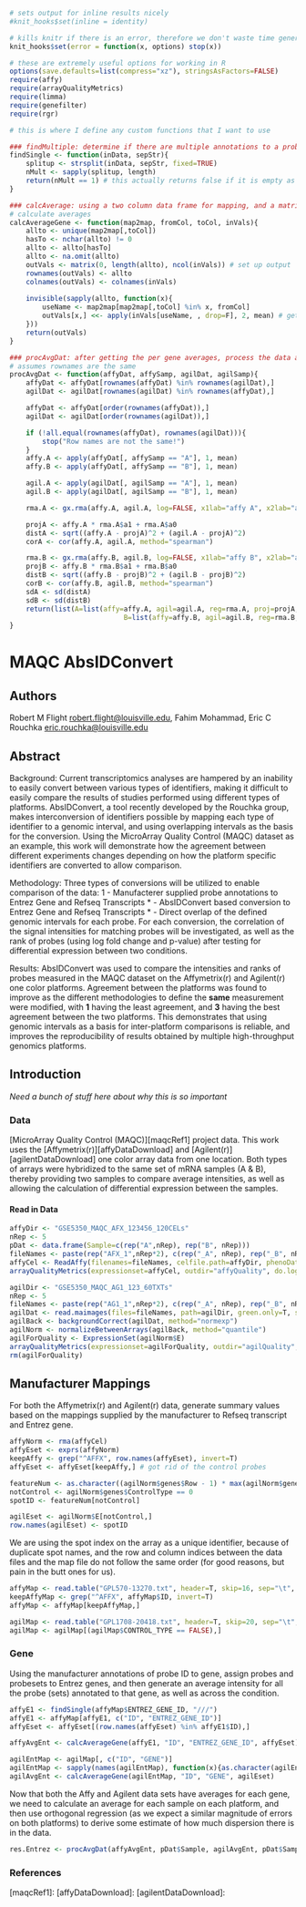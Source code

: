 ```r
# sets output for inline results nicely
#knit_hooks$set(inline = identity) 

# kills knitr if there is an error, therefore we don't waste time generating error messages
knit_hooks$set(error = function(x, options) stop(x)) 
```

```r
# these are extremely useful options for working in R
options(save.defaults=list(compress="xz"), stringsAsFactors=FALSE)
require(affy)
require(arrayQualityMetrics)
require(limma)
require(genefilter)
require(rgr)
```

```r
# this is where I define any custom functions that I want to use

### findMultiple: determine if there are multiple annotations to a probe id. Particularly relevant for the Affy annotations
findSingle <- function(inData, sepStr){
	splitup <- strsplit(inData, sepStr, fixed=TRUE)
	nMult <- sapply(splitup, length)
	return(nMult == 1) # this actually returns false if it is empty as well. useful side effect
}

### calcAverage: using a two column data frame for mapping, and a matrix of values to 
# calculate averages
calcAverageGene <- function(map2map, fromCol, toCol, inVals){
	allto <- unique(map2map[,toCol])
	hasTo <- nchar(allto) != 0
	allto <- allto[hasTo]
	allto <- na.omit(allto)
	outVals <- matrix(0, length(allto), ncol(inVals)) # set up output
	rownames(outVals) <- allto
	colnames(outVals) <- colnames(inVals)
	
	invisible(sapply(allto, function(x){
		useName <- map2map[map2map[,toCol] %in% x, fromCol]
		outVals[x,] <<- apply(inVals[useName, , drop=F], 2, mean) # get average for each array
	}))
	return(outVals)
}

### procAvgDat: after getting the per gene averages, process the data and generate all the statistics for each sample
# assumes rownames are the same
procAvgDat <- function(affyDat, affySamp, agilDat, agilSamp){
	affyDat <- affyDat[rownames(affyDat) %in% rownames(agilDat),]
	agilDat <- agilDat[rownames(agilDat) %in% rownames(affyDat),]

	affyDat <- affyDat[order(rownames(affyDat)),]
	agilDat <- agilDat[order(rownames(agilDat)),]

	if (!all.equal(rownames(affyDat), rownames(agilDat))){
		stop("Row names are not the same!")
	}
	affy.A <- apply(affyDat[, affySamp == "A"], 1, mean)
	affy.B <- apply(affyDat[, affySamp == "B"], 1, mean)

	agil.A <- apply(agilDat[, agilSamp == "A"], 1, mean)
	agil.B <- apply(agilDat[, agilSamp == "B"], 1, mean)

	rma.A <- gx.rma(affy.A, agil.A, log=FALSE, x1lab="affy A", x2lab="agilent A")

	projA <- affy.A * rma.A$a1 + rma.A$a0
	distA <- sqrt((affy.A - projA)^2 + (agil.A - projA)^2)
	corA <- cor(affy.A, agil.A, method="spearman")

	rma.B <- gx.rma(affy.B, agil.B, log=FALSE, x1lab="affy B", x2lab="agilent B")
	projB <- affy.B * rma.B$a1 + rma.B$a0
	distB <- sqrt((affy.B - projB)^2 + (agil.B - projB)^2)
	corB <- cor(affy.B, agil.B, method="spearman")
	sdA <- sd(distA)
	sdB <- sd(distB)
	return(list(A=list(affy=affy.A, agil=agil.A, reg=rma.A, proj=projA, dist=distA, sd=sdA, sCor=corA),
							B=list(affy=affy.B, agil=agil.B, reg=rma.B, proj=projB, dist=distB, sd=sdB, sCor=corB)))
}
```

# MAQC AbsIDConvert

## Authors

Robert M Flight <robert.flight@louisville.edu>, Fahim Mohammad, Eric C Rouchka <eric.rouchka@louisville.edu>

## Abstract

Background:
Current transcriptomics analyses are hampered by an inability to easily convert between various types of identifiers,
making it difficult to easily compare the results of studies performed using different types of platforms. AbsIDConvert,
a tool recently developed by the Rouchka group, makes interconversion of identifiers possible by mapping each type of
identifier to a genomic interval, and using overlapping intervals as the basis for the conversion. Using the MicroArray
Quality Control (MAQC) dataset as an example, this work will demonstrate how the agreement between different experiments 
changes depending on how the platform specific identifiers are converted to allow comparison.

Methodology:
Three types of conversions will be utilized to enable comparison of the data:
 1 - Manufacterer supplied probe annotations to Entrez Gene and Refseq Transcripts
 * - AbsIDConvert based conversion to Entrez Gene and Refseq Transcripts
 * - Direct overlap of the defined genomic intervals for each probe.
For each conversion, the correlation of the signal intensities for matching probes will be investigated, as well as the
rank of probes (using log fold change and p-value) after testing for differential expression between two conditions.

Results: 
AbsIDConvert was used to compare the intensities and ranks of probes measured in the MAQC dataset on the Affymetrix(r) 
and Agilent(r) one color platforms. Agreement between the platforms was found to improve as the different methodologies
to define the **same** measurement were modified, with **1** having the least agreement, and **3** having the best
agreement between the two platforms. This demonstrates that using genomic intervals as a basis for inter-platform comparisons
is reliable, and improves the reproducibility of results obtained by multiple high-throughput genomics platforms.

## Introduction

*Need a bunch of stuff here about why this is so important*

### Data

[MicroArray Quality Control (MAQC)][maqcRef1] project data. This work uses the [Affymetrix(r)][affyDataDownload] and 
[Agilent(r)][agilentDataDownload] one color array data from one location. Both types of arrays were hybridized to the same
set of mRNA samples (A & B), thereby providing two samples to compare average intensities, as well as allowing the 
calculation of differential expression between the samples.

#### Read in Data

```r
affyDir <- "GSE5350_MAQC_AFX_123456_120CELs"
nRep <- 5
pDat <- data.frame(Sample=c(rep("A",nRep), rep("B", nRep)))
fileNames <- paste(rep("AFX_1",nRep*2), c(rep("_A", nRep), rep("_B", nRep)), seq(1, nRep), ".CEL", sep="" )
affyCel <- ReadAffy(filenames=fileNames, celfile.path=affyDir, phenoData=pDat)
arrayQualityMetrics(expressionset=affyCel, outdir="affyQuality", do.logtransform=T, force=T)
```


```r
agilDir <- "GSE5350_MAQC_AG1_123_60TXTs"
nRep <- 5
fileNames <- paste(rep("AG1_1",nRep*2), c(rep("_A", nRep), rep("_B", nRep)), seq(1, nRep), ".txt", sep="" )
agilDat <- read.maimages(files=fileNames, path=agilDir, green.only=T, source="agilent")
agilBack <- backgroundCorrect(agilDat, method="normexp")
agilNorm <- normalizeBetweenArrays(agilBack, method="quantile")
agilForQuality <- ExpressionSet(agilNorm$E)
arrayQualityMetrics(expressionset=agilForQuality, outdir="agilQuality", do.logtransform=F, force=T)
rm(agilForQuality)
```

## Manufacturer Mappings

For both the Affymetrix(r) and Agilent(r) data, generate summary values based on the mappings supplied
by the manufacturer to Refseq transcript and Entrez gene. 

```r
affyNorm <- rma(affyCel)
affyEset <- exprs(affyNorm)
keepAffy <- grep("^AFFX", row.names(affyEset), invert=T)
affyEset <- affyEset[keepAffy,] # got rid of the control probes
```

```r
featureNum <- as.character((agilNorm$genes$Row - 1) * max(agilNorm$genes$Col) + agilNorm$genes$Col)
notControl <- agilNorm$genes$ControlType == 0
spotID <- featureNum[notControl]

agilEset <- agilNorm$E[notControl,]
row.names(agilEset) <- spotID
```

We are using the spot index on the array as a unique identifier, because of duplicate spot names, and the row and column
indices between the data files and the map file do not follow the same order (for good reasons, but pain in the butt ones
for us).

```r
affyMap <- read.table("GPL570-13270.txt", header=T, skip=16, sep="\t", quote="", strip.white=T)
keepAffyMap <- grep("^AFFX", affyMap$ID, invert=T)
affyMap <- affyMap[keepAffyMap,]

agilMap <- read.table("GPL1708-20418.txt", header=T, skip=20, sep="\t", quote="", comment.char="", strip.white=T)
agilMap <- agilMap[(agilMap$CONTROL_TYPE == FALSE),]
```

### Gene

Using the manufacturer annotations of probe ID to gene, assign probes and probesets to Entrez genes, and then generate an average intensity for all the probe (sets) annotated to that gene, as well as across the condition.

```r
affyE1 <- findSingle(affyMap$ENTREZ_GENE_ID, "///")
affyE1 <- affyMap[affyE1, c("ID", "ENTREZ_GENE_ID")]
affyEset <- affyEset[(row.names(affyEset) %in% affyE1$ID),]

affyAvgEnt <- calcAverageGene(affyE1, "ID", "ENTREZ_GENE_ID", affyEset)
```

```r
agilEntMap <- agilMap[, c("ID", "GENE")]
agilEntMap <- sapply(names(agilEntMap), function(x){as.character(agilEntMap[,x])})
agilAvgEnt <- calcAverageGene(agilEntMap, "ID", "GENE", agilEset)
```

Now that both the Affy and Agilent data sets have averages for each gene, we need to calculate an average for each sample
on each platform, and then use orthogonal regression (as we expect a similar magnitude of errors on both platforms) to 
derive some estimate of how much dispersion there is in the data.

```r
res.Entrez <- procAvgDat(affyAvgEnt, pDat$Sample, agilAvgEnt, pDat$Sample)
```



### References

[maqcRef1]: 
[affyDataDownload]:
[agilentDataDownload]: 